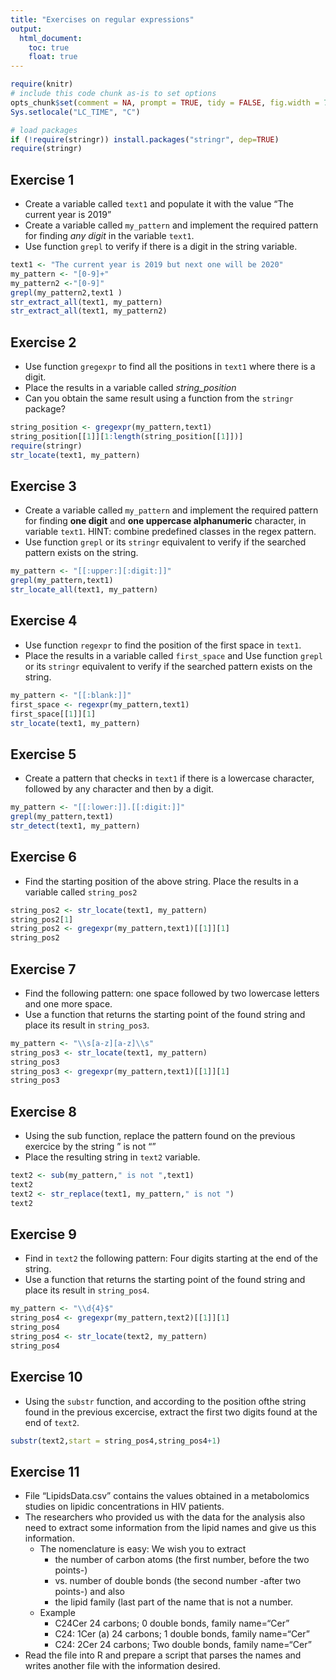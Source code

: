 ---
title: "Exercises on regular expressions"
output: 
  html_document:
    toc: true
    float: true
---

```{r setup, include=FALSE, echo=FALSE}
require(knitr)
# include this code chunk as-is to set options
opts_chunk$set(comment = NA, prompt = TRUE, tidy = FALSE, fig.width = 7, fig.height = 7, echo = FALSE, message = FALSE, warning =FALSE, cache=FALSE, print=FALSE, results=FALSE, include=FALSE)
Sys.setlocale("LC_TIME", "C")
```

```{r, echo=FALSE, message=FALSE}
# load packages
if (!require(stringr)) install.packages("stringr", dep=TRUE)
require(stringr)
```

## Exercise 1

- Create a variable called `text1` and populate it with the value “The current year is 2019”
- Create a variable called `my_pattern` and implement the required pattern for finding *any digit* in the variable `text1`.
- Use function `grepl` to verify if there is a digit in the string variable.

```{r exercise1}
text1 <- "The current year is 2019 but next one will be 2020"
my_pattern <- "[0-9]+"
my_pattern2 <-"[0-9]"
grepl(my_pattern2,text1 )
str_extract_all(text1, my_pattern)
str_extract_all(text1, my_pattern2)
```


## Exercise 2

- Use function `gregexpr` to find all the positions in `text1` where there is a digit.
- Place the results in a variable called *string_position*
- Can you obtain the same result using a function from the `stringr` package?

```{r exercise2}
string_position <- gregexpr(my_pattern,text1)
string_position[[1]][1:length(string_position[[1]])]
require(stringr)
str_locate(text1, my_pattern)
```

## Exercise 3

- Create a variable called `my_pattern` and implement the required pattern for finding **one digit** and **one uppercase alphanumeric** character, in variable `text1`. HINT: combine predefined classes in the regex pattern.
- Use function `grepl` or its `stringr` equivalent to verify if the searched pattern exists on the string.
```{r exercise3}
my_pattern <- "[[:upper:][:digit:]]"
grepl(my_pattern,text1)
str_locate_all(text1, my_pattern)
```

## Exercise 4
- Use function `regexpr` to find the position of the first space in `text1`.
- Place the results in a variable called `first_space` and Use function `grepl` or its `stringr` equivalent to verify if the searched pattern exists on the string.
```{r exercise4}
my_pattern <- "[[:blank:]]"
first_space <- regexpr(my_pattern,text1)
first_space[[1]][1]
str_locate(text1, my_pattern)
```


## Exercise 5
- Create a pattern that checks in `text1` if there is a lowercase character, followed by any character and then by a digit.
```{r exercise5}
my_pattern <- "[[:lower:]].[[:digit:]]"
grepl(my_pattern,text1)
str_detect(text1, my_pattern)
```


## Exercise 6
- Find the starting position of the above string. Place the results in a variable called `string_pos2`
```{r exercise6}
string_pos2 <- str_locate(text1, my_pattern)
string_pos2[1]
string_pos2 <- gregexpr(my_pattern,text1)[[1]][1]
string_pos2
```

## Exercise 7
- Find the following pattern: one space followed by two lowercase letters and one more space.
- Use a function that returns the starting point of the found string and place its result in `string_pos3`.
```{r exercise7}
my_pattern <- "\\s[a-z][a-z]\\s"
string_pos3 <- str_locate(text1, my_pattern)
string_pos3
string_pos3 <- gregexpr(my_pattern,text1)[[1]][1]
string_pos3
```

## Exercise 8
- Using the sub function, replace the pattern found on the previous exercice by the string " is not ""
- Place the resulting string in `text2` variable.
```{r exercise8}
text2 <- sub(my_pattern," is not ",text1)
text2
text2 <- str_replace(text1, my_pattern," is not ")
text2
```

## Exercise 9
- Find in `text2` the following pattern: Four digits starting at the end of the string.
- Use a function that returns the starting point of the found string and place its result in `string_pos4`.
```{r exercise9}
my_pattern <- "\\d{4}$"
string_pos4 <- gregexpr(my_pattern,text2)[[1]][1]
string_pos4
string_pos4 <- str_locate(text2, my_pattern)
string_pos4
```

## Exercise 10
- Using the `substr` function, and according to the position ofthe string found in the previous excercise, extract the first
two digits found at the end of `text2`.
```{r exercise10}
substr(text2,start = string_pos4,string_pos4+1)
```

## Exercise 11

- File "LipidsData.csv" contains the values obtained in a metabolomics studies on lipidic concentrations in HIV patients.
- The researchers who provided us with the data for the analysis also need to extract some information from the lipid names and give us this information.
    + The nomenclature is easy: We wish you to extract
        - the number of carbon atoms (the first number, before the two points-) 
        - vs. number of double bonds (the second number -after two points-) and also 
        - the lipid family (last part of the name that is not a number.
    + Example
        - C24Cer 24 carbons; 0 double bonds, family name="Cer"
        - C24: 1Cer (a) 24 carbons; 1 double bonds, family name="Cer"
        - C24: 2Cer 24 carbons; Two double bonds, family name="Cer"
        
- Read the file into R and prepare a script that parses the names and writes another file with the information desired.


